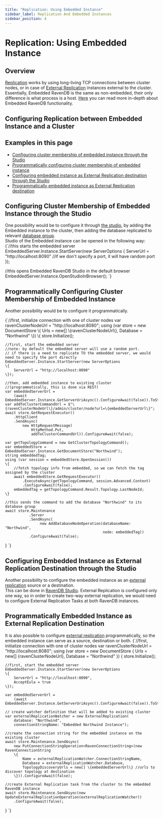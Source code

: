 ```yaml
---
title: "Replication: Using Embedded Instance"
sidebar_label: Replication And Embedded Instances
sidebar_position: 4
---
```



# Replication: Using Embedded Instance

## Overview
[Replication](../../../server/clustering/replication/replication) works by using long-living TCP connections between cluster nodes, or in case of [External Replication](../../../server/ongoing-tasks/external-replication) instances external to the cluster. 
Essentially, Embedded RavenDB is the same as non-embedded, their only difference is what process is a host. [Here](../../../server/embedded) you can read more in-depth about Embedded RavenDB functionality.

## Configuring Replication between Embedded Instance and a Cluster
## Examples in this page 
  * [Configuring cluster membership of embedded instance through the Studio](../../../server/clustering/replication/replication-and-embedded-instance#configuring-cluster-membership-of-embedded-instance-through-the-studio)  
  * [Programmatically configuring cluster membership of embedded instance](../../../server/clustering/replication/replication-and-embedded-instance#programmatically-configuring-cluster-membership-of-embedded-instance)  
  * [Configuring embedded instance as External Replication destination through the Studio](../../../server/clustering/replication/replication-and-embedded-instance#configuring-embedded-instance-as-external-replication-destination-through-the-studio)  
  * [Programmatically embedded instance as External Replication destination](../../../server/clustering/replication/replication-and-embedded-instance#programmatically-embedded-instance-as-external-replication-destination)  



## Configuring Cluster Membership of Embedded Instance through the Studio
One possibility would be to configure it through [the studio](../../../studio/cluster/setting-a-cluster#add-another-node-to-the-cluster), by adding the Embedded instance to the cluster, then adding the database replicated to relevant [database group](../../../server/clustering/distribution/distributed-database).  
Studio of the Embedded instance can be opened in the following way:
<TabItem value="something" label="Embedded_OpenStudio">
<CodeBlock language="csharp">
{`//this starts the embedded server
EmbeddedServer.Instance.StartServer(new ServerOptions
\{
    ServerUrl = "http://localhost:8090" //if we don't specify a port, it will have random port
\});

//this opens Embedded RavenDB Studio in the default browser
EmbeddedServer.Instance.OpenStudioInBrowser();
`}
</CodeBlock>
</TabItem>

## Programmatically Configuring Cluster Membership of Embedded Instance
Another possibility would be to configure it programmatically.

<TabItem value="something" label="Embedded_Replication_Setup">
<CodeBlock language="csharp">
{`//first, initialize connection with one of cluster nodes
var ravenClusterNodeUrl = "http://localhost:8080";
using (var store = new DocumentStore
\{
    Urls = new[] \{ravenClusterNodeUrl\},
    Database = "Northwind"
\})
\{
    store.Initialize();

    //first, start the embedded server
    //note: by default the embedded server will use a random port.
    // if there is a need to replicate TO the embedded server, we would need to specify the port directly
    EmbeddedServer.Instance.StartServer(new ServerOptions
    \{
        ServerUrl = "http://localhost:8090"
    \});

    //then, add embedded instance to existing cluster
    //(programmatically, this is done via REST)
    var embeddedServerUrl =
        (await EmbeddedServer.Instance.GetServerUriAsync().ConfigureAwait(false)).ToString();
    var addToClusterCommandUrl = $"\{ravenClusterNodeUrl\}/admin/cluster/node?url=\{embeddedServerUrl\}";
    await store.GetRequestExecutor()
        .HttpClient
        .SendAsync(
            new HttpRequestMessage(
                HttpMethod.Put,
                addToClusterCommandUrl)).ConfigureAwait(false);

    var getTopologyCommand = new GetClusterTopologyCommand();
    var embeddedStore = EmbeddedServer.Instance.GetDocumentStore("Northwind");
    string embeddedTag;
    using (var session = embeddedStore.OpenSession())
    \{
        //fetch topology info from embedded, so we can fetch the tag assigned by the cluster
        await embeddedStore.GetRequestExecutor()
            .ExecuteAsync(getTopologyCommand, session.Advanced.Context)
            .ConfigureAwait(false);
        embeddedTag = getTopologyCommand.Result.Topology.LastNodeId;
    \}

    //this sends the command to add the database "Northwind" to its database group
    await store.Maintenance
               .Server
               .SendAsync(
                    new AddDatabaseNodeOperation(databaseName: "Northwind",
                                                 node: embeddedTag))
               .ConfigureAwait(false);
\}
`}
</CodeBlock>
</TabItem>

## Configuring Embedded Instance as External Replication Destination through the Studio
Another possibility to configure the embedded instance as an [external replication](../../../server/ongoing-tasks/external-replication) source or a destination.  
This can be done in [RavenDB Studio](../../../studio/database/tasks/ongoing-tasks/external-replication-task).
<Admonition type="note">
	External Replication is configured only one way, so in order to create two-way external replication, we would need to configure External Replication Tasks at both RavenDB instances.
</Admonition>

## Programmatically Embedded Instance as External Replication Destination
It is also possible to configure [external replication](../../../server/ongoing-tasks/external-replication) programmatically, so the embedded instance can serve as a source, destination or both.
<TabItem value="something" label="External_Replication_And_Embedded">
<CodeBlock language="csharp">
{`//first, initialize connection with one of cluster nodes
var ravenClusterNodeUrl = "http://localhost:8080";
using (var store = new DocumentStore
\{
    Urls = new[] \{ravenClusterNodeUrl\},
    Database = "Northwind"
\})
\{
    store.Initialize();

    //first, start the embedded server
    EmbeddedServer.Instance.StartServer(new ServerOptions
    \{
        ServerUrl = "http://localhost:8090",
        AcceptEula = true
    \});

    var embeddedServerUrl =
        (await EmbeddedServer.Instance.GetServerUriAsync().ConfigureAwait(false)).ToString();

    // create watcher definition that will be added to existing cluster
    var externalReplicationWatcher = new ExternalReplication(
        database: "Northwind",
        connectionStringName: "Embedded Northwind Instance");

    //create the connection string for the embedded instance on the existing cluster
    await store.Maintenance.SendAsync(
        new PutConnectionStringOperation<RavenConnectionString>(new RavenConnectionString
        \{
            Name = externalReplicationWatcher.ConnectionStringName,
            Database = externalReplicationWatcher.Database,
            TopologyDiscoveryUrls = new[] \{embeddedServerUrl\} //urls to discover topology at destination
        \})).ConfigureAwait(false);

    //create External Replication task from the cluster to the embedded RavenDB instance
    await store.Maintenance.SendAsync(new UpdateExternalReplicationOperation(externalReplicationWatcher))
        .ConfigureAwait(false);
\}
`}
</CodeBlock>
</TabItem>

